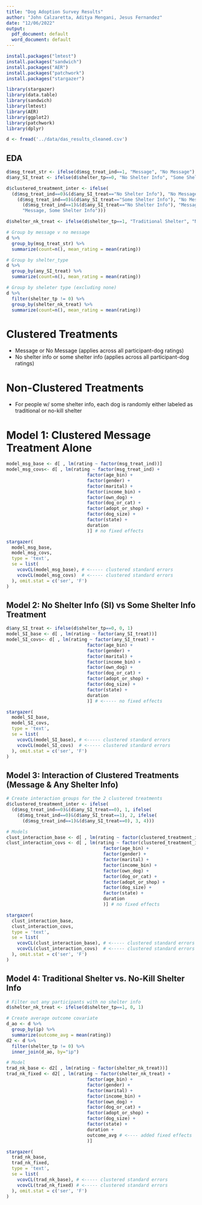 ```yaml
---
title: "Dog Adoption Survey Results"
author: "John Calzaretta, Aditya Mengani, Jesus Fernandez"
date: "12/06/2022"
output:
  pdf_document: default
  word_document: default
---
```


```r
install.packages("lmtest")
install.packages("sandwich")
install.packages("AER")
install.packages("patchwork")
install.packages("stargazer")
```

```r
library(stargazer)
library(data.table)
library(sandwich)
library(lmtest)
library(AER) 
library(ggplot2) 
library(patchwork)
library(dplyr)
```

```r
d <- fread('../data/das_results_cleaned.csv')
```

## EDA
```r
d$msg_treat_str <- ifelse(d$msg_treat_ind==1, "Message", "No Message")
d$any_SI_treat <- ifelse(d$shelter_tp==0, "No Shelter Info", "Some Shelter Info")

d$clustered_treatment_inter <- ifelse(
  (d$msg_treat_ind==0)&(d$any_SI_treat=="No Shelter Info"), "No Message, No Shelter Info", ifelse(
    (d$msg_treat_ind==0)&(d$any_SI_treat=="Some Shelter Info"), "No Message, Some Shelter Info", ifelse(
      (d$msg_treat_ind==1)&(d$any_SI_treat=="No Shelter Info"), "Message, No Shelter Info", 
      "Message, Some Shelter Info")))

d$shelter_nk_treat <- ifelse(d$shelter_tp==1, "Traditional Shelter", "No-Kill Shelter")

# Group by message v no message
d %>% 
  group_by(msg_treat_str) %>%
  summarize(count=n(), mean_rating = mean(rating))

# Group by shelter_type
d %>% 
  group_by(any_SI_treat) %>%
  summarize(count=n(), mean_rating = mean(rating))

# Group by sheleter type (excluding none)
d %>% 
  filter(shelter_tp != 0) %>%
  group_by(shelter_nk_treat) %>%
  summarize(count=n(), mean_rating = mean(rating))

```

# Clustered Treatments
- Message or No Message (applies across all participant-dog ratings)
- No shelter info or some shelter info (applies across all participant-dog ratings)

# Non-Clustered Treatments
- For people w/ some shelter info, each dog is randomly either labeled as traditional or no-kill shelter


# Model 1: Clustered Message Treatment Alone
```r
model_msg_base <- d[ , lm(rating ~ factor(msg_treat_ind))]
model_msg_covs<- d[ , lm(rating ~ factor(msg_treat_ind) +
                              factor(age_bin) + 
                              factor(gender) + 
                              factor(marital) + 
                              factor(income_bin) + 
                              factor(own_dog) + 
                              factor(dog_or_cat) + 
                              factor(adopt_or_shop) + 
                              factor(dog_size) + 
                              factor(state) +
                              duration
                              )] # no fixed effects

stargazer(
  model_msg_base,
  model_msg_covs,
  type = 'text', 
  se = list(
    vcovCL(model_msg_base), # <----- clustered standard errors
    vcovCL(model_msg_covs)  # <----- clustered standard errors
  ), omit.stat = c('ser', 'F')
)

```

## Model 2: No Shelter Info (SI) vs Some Shelter Info Treatment
```r
d$any_SI_treat <- ifelse(d$shelter_tp==0, 0, 1)
model_SI_base <- d[ , lm(rating ~ factor(any_SI_treat))]
model_SI_covs<- d[ , lm(rating ~ factor(any_SI_treat) +
                              factor(age_bin) + 
                              factor(gender) + 
                              factor(marital) + 
                              factor(income_bin) + 
                              factor(own_dog) + 
                              factor(dog_or_cat) + 
                              factor(adopt_or_shop) + 
                              factor(dog_size) + 
                              factor(state) +
                              duration
                              )] # <----- no fixed effects

stargazer(
  model_SI_base,
  model_SI_covs,
  type = 'text', 
  se = list(
    vcovCL(model_SI_base), # <----- clustered standard errors
    vcovCL(model_SI_covs)  # <----- clustered standard errors
  ), omit.stat = c('ser', 'F')
)

```

## Model 3: Interaction of Clustered Treatments (Message & Any Shelter Info)
```r
# Create interaction groups for the 2 clustered treatments
d$clustered_treatment_inter <- ifelse(
  (d$msg_treat_ind==0)&(d$any_SI_treat==0), 1, ifelse(
    (d$msg_treat_ind==0)&(d$any_SI_treat==1), 2, ifelse(
      (d$msg_treat_ind==1)&(d$any_SI_treat==0), 3, 4)))

# Models
clust_interaction_base <- d[ , lm(rating ~ factor(clustered_treatment_inter))]
clust_interaction_covs <- d[ , lm(rating ~ factor(clustered_treatment_inter) +
                                    factor(age_bin) + 
                                    factor(gender) + 
                                    factor(marital) + 
                                    factor(income_bin) + 
                                    factor(own_dog) + 
                                    factor(dog_or_cat) + 
                                    factor(adopt_or_shop) + 
                                    factor(dog_size) + 
                                    factor(state) +
                                    duration
                                    )] # no fixed effects

stargazer(
  clust_interaction_base,
  clust_interaction_covs,
  type = 'text', 
  se = list(
    vcovCL(clust_interaction_base), # <----- clustered standard errors
    vcovCL(clust_interaction_covs)  # <----- clustered standard errors
  ), omit.stat = c('ser', 'F')
)

```

## Model 4: Traditional Shelter vs. No-Kill Shelter Info
```r
# Filter out any participants with no shelter info
d$shelter_nk_treat <- ifelse(d$shelter_tp==1, 0, 1)

# Create average outcome covariate
d_ao <- d %>%
  group_by(ip) %>%
  summarize(outcome_avg = mean(rating))
d2 <- d %>%
  filter(shelter_tp != 0) %>%
  inner_join(d_ao, by="ip")

# Model
trad_nk_base <- d2[ , lm(rating ~ factor(shelter_nk_treat))]
trad_nk_fixed <- d2[ , lm(rating ~ factor(shelter_nk_treat) +
                              factor(age_bin) + 
                              factor(gender) + 
                              factor(marital) + 
                              factor(income_bin) + 
                              factor(own_dog) + 
                              factor(dog_or_cat) + 
                              factor(adopt_or_shop) + 
                              factor(dog_size) + 
                              factor(state) +
                              duration +
                              outcome_avg # <---- added fixed effects
                              )]

stargazer(
  trad_nk_base,
  trad_nk_fixed,
  type = 'text', 
  se = list(
    vcovCL(trad_nk_base), # <----- clustered standard errors
    vcovCL(trad_nk_fixed) # <----- clustered standard errors
  ), omit.stat = c('ser', 'F')
)
```
